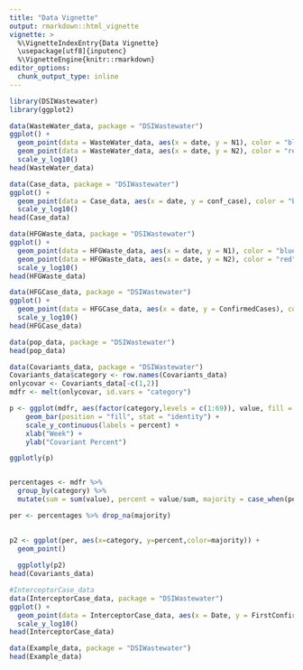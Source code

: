 ```yaml
---
title: "Data Vignette"
output: rmarkdown::html_vignette
vignette: >
  %\VignetteIndexEntry{Data Vignette}
  \usepackage[utf8]{inputenc}
  %\VignetteEngine{knitr::rmarkdown}
editor_options: 
  chunk_output_type: inline
---
```


```r
library(DSIWastewater)
library(ggplot2)
```


```r
data(WasteWater_data, package = "DSIWastewater")
ggplot() +
  geom_point(data = WasteWater_data, aes(x = date, y = N1), color = "blue") +
  geom_point(data = WasteWater_data, aes(x = date, y = N2), color = "red") + 
  scale_y_log10()
head(WasteWater_data)
```

```r
data(Case_data, package = "DSIWastewater")
ggplot() +
  geom_point(data = Case_data, aes(x = date, y = conf_case), color = "blue") +
  scale_y_log10()
head(Case_data)
```

```r
data(HFGWaste_data, package = "DSIWastewater")
ggplot() +
  geom_point(data = HFGWaste_data, aes(x = date, y = N1), color = "blue") +
  geom_point(data = HFGWaste_data, aes(x = date, y = N2), color = "red") + 
  scale_y_log10()
head(HFGWaste_data)
```

```r
data(HFGCase_data, package = "DSIWastewater")
ggplot() +
  geom_point(data = HFGCase_data, aes(x = date, y = ConfirmedCases), color = "blue") +
  scale_y_log10()
head(HFGCase_data)
```


```r
data(pop_data, package = "DSIWastewater")
head(pop_data)
```
```r
data(Covariants_data, package = "DSIWastewater")
Covariants_data$category <- row.names(Covariants_data)
onlycovar <- Covariants_data[-c(1,2)]
mdfr <- melt(onlycovar, id.vars = "category")

p <- ggplot(mdfr, aes(factor(category,levels = c(1:69)), value, fill = variable)) +
    geom_bar(position = "fill", stat = "identity") +
    scale_y_continuous(labels = percent) +
    xlab("Week") +
    ylab("Covariant Percent")

ggplotly(p)


percentages <- mdfr %>%
  group_by(category) %>%
  mutate(sum = sum(value), percent = value/sum, majority = case_when(percent > .5 ~ paste(variable)))

per <- percentages %>% drop_na(majority)
  

p2 <- ggplot(per, aes(x=category, y=percent,color=majority)) +
  geom_point()
  
  ggplotly(p2)
head(Covariants_data)
```


```r
#InterceptorCase_data  
data(InterceptorCase_data, package = "DSIWastewater")
ggplot() +
  geom_point(data = InterceptorCase_data, aes(x = Date, y = FirstConfirmed), color = "blue") +
  scale_y_log10()
head(InterceptorCase_data)
```

```r
data(Example_data, package = "DSIWastewater")
head(Example_data)
```

